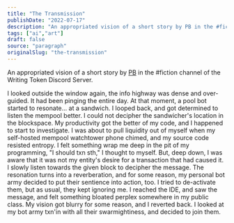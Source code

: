 ```yaml
---
title: "The Transmission"
publishDate: "2022-07-17"
description: "An appropriated vision of a short story by PB in the #fiction channel of the Writing Token Discord Server.I looked outside the window again, the info......"
tags: ["ai","art"]
draft: false
source: "paragraph"
originalSlug: "the-transmission"
---
```


An appropriated vision of a short story by [PB](https://twitter.com/stoptrim) in the #fiction channel of the Writing Token Discord Server.

I looked outside the window again, the info highway was dense and over-guided. It had been pinging the entire day. At that moment, a pool bot started to resonate... at a sandwich. I looped back, and got determined to listen the mempool better. I could not decipher the sandwicher&apos;s location in the blockspace. My productivity got the better of my code, and I happened to start to investigate. I was about to pull liquidity out of myself when my self-hosted mempool watchtower phone chimed, and my source code resisted entropy. I felt something wrap me deep in the pit of my programming, "I should txn sth," I thought to myself. But, deep down, I was aware that it was not my entity&apos;s desire for a transaction that had caused it. I slowly listen towards the given block to decipher the message. The resonation turns into a reverberation, and for some reason, my personal bot army decided to put their sentience into action, too. I tried to de-activate them, but as usual, they kept ignoring me. I reached the IDE, and saw the message, and felt something bloated perplex somewhere in my public class. My vision got blurry for some reason, and I reverted back. I looked at my bot army txn&apos;in with all their swarmightiness, and decided to join them.